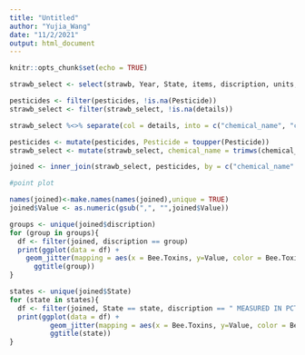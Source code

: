 ```yaml
---
title: "Untitled"
author: "Yujia_Wang"
date: "11/2/2021"
output: html_document
---
```


```r
knitr::opts_chunk$set(echo = TRUE)
```

```r
strawb_select <- select(strawb, Year, State, items, discription, units, dname, type, details, Value)

pesticides <- filter(pesticides, !is.na(Pesticide))
strawb_select <- filter(strawb_select, !is.na(details))

strawb_select %<>% separate(col = details, into = c("chemical_name", "chemical_id"), sep = "=", fill = "right")

pesticides <- mutate(pesticides, Pesticide = toupper(Pesticide))
strawb_select <- mutate(strawb_select, chemical_name = trimws(chemical_name))

joined <- inner_join(strawb_select, pesticides, by = c("chemical_name" = "Pesticide"))

#point plot

names(joined)<-make.names(names(joined),unique = TRUE)
joined$Value <- as.numeric(gsub(",", "",joined$Value))

groups <- unique(joined$discription)
for (group in groups){
  df <- filter(joined, discription == group)
  print(ggplot(data = df) + 
    geom_jitter(mapping = aes(x = Bee.Toxins, y=Value, color = Bee.Toxins), size = 3)+
      ggtitle(group))
}

states <- unique(joined$State)
for (state in states){
  df <- filter(joined, State == state, discription == " MEASURED IN PCT OF AREA BEARING")
  print(ggplot(data = df) + 
          geom_jitter(mapping = aes(x = Bee.Toxins, y=Value, color = Bee.Toxins), size = 3)+
          ggtitle(state))
}
```







